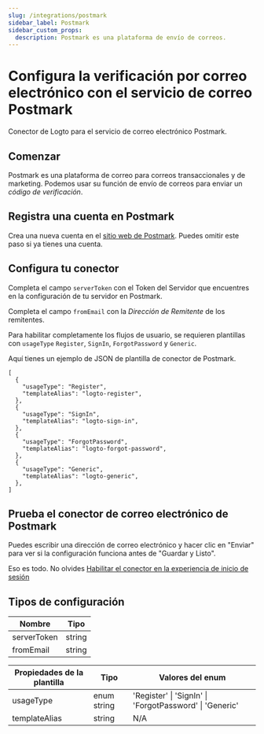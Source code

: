 ```yaml
---
slug: /integrations/postmark
sidebar_label: Postmark
sidebar_custom_props:
  description: Postmark es una plataforma de envío de correos.
---
```



# Configura la verificación por correo electrónico con el servicio de correo Postmark

Conector de Logto para el servicio de correo electrónico Postmark.

<GuideTip />

## Comenzar

Postmark es una plataforma de correo para correos transaccionales y de marketing. Podemos usar su función de envío de correos para enviar un _código de verificación_.

## Registra una cuenta en Postmark

Crea una nueva cuenta en el [sitio web de Postmark](https://postmark.com/). Puedes omitir este paso si ya tienes una cuenta.

## Configura tu conector

Completa el campo `serverToken` con el Token del Servidor que encuentres en la configuración de tu servidor en Postmark.

Completa el campo `fromEmail` con la _Dirección de Remitente_ de los remitentes.

Para habilitar completamente los flujos de usuario, se requieren plantillas con `usageType` `Register`, `SignIn`, `ForgotPassword` y `Generic`.

Aquí tienes un ejemplo de JSON de plantilla de conector de Postmark.

```jsonc
[
  {
    "usageType": "Register",
    "templateAlias": "logto-register",
  },
  {
    "usageType": "SignIn",
    "templateAlias": "logto-sign-in",
  },
  {
    "usageType": "ForgotPassword",
    "templateAlias": "logto-forgot-password",
  },
  {
    "usageType": "Generic",
    "templateAlias": "logto-generic",
  },
]
```

## Prueba el conector de correo electrónico de Postmark

Puedes escribir una dirección de correo electrónico y hacer clic en "Enviar" para ver si la configuración funciona antes de "Guardar y Listo".

Eso es todo. No olvides [Habilitar el conector en la experiencia de inicio de sesión](/connectors/email-connectors/#enable-email-sign-up-or-sign-in)

## Tipos de configuración

| Nombre      | Tipo   |
| ----------- | ------ |
| serverToken | string |
| fromEmail   | string |

| Propiedades de la plantilla | Tipo        | Valores del enum                                        |
| --------------------------- | ----------- | ------------------------------------------------------- |
| usageType                   | enum string | 'Register' \| 'SignIn' \| 'ForgotPassword' \| 'Generic' |
| templateAlias               | string      | N/A                                                     |
